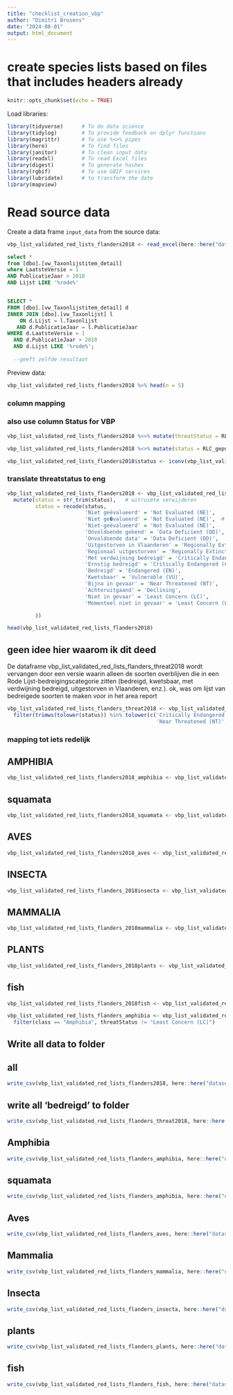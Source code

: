 ```yaml
---
title: "checklist_creation_vbp"
author: "Dimitri Brosens"
date: "2024-08-01"
output: html_document
---
```


# create species lists based on files that includes headers already

```r
knitr::opts_chunk$set(echo = TRUE)
```

Load libraries:

```r
library(tidyverse)      # To do data science
library(tidylog)        # To provide feedback on dplyr functions
library(magrittr)       # To use %<>% pipes
library(here)           # To find files
library(janitor)        # To clean input data
library(readxl)         # To read Excel files
library(digest)         # To generate hashes
library(rgbif)          # To use GBIF services
library(lubridate)      # to transform the date
library(mapview)
```

# Read source data

Create a data frame `input_data` from the source data:

```r
vbp_list_validated_red_lists_flanders2018 <- read_excel(here::here("datasets", "validatedRedListsSince2018", "data", "raw", "ValidatedRedListsSince2018.xlsx"))
```


```sql

select *
from [dbo].[vw_Taxonlijstitem_detail]
where LaatsteVersie = 1
AND PublicatieJaar > 2018
AND Lijst LIKE '%rode%'


SELECT *
FROM [dbo].[vw_Taxonlijstitem_detail] d
INNER JOIN [dbo].[vw_Taxonlijst] l
    ON d.Lijst = l.Taxonlijst
   AND d.PublicatieJaar = l.PublicatieJaar
WHERE d.LaatsteVersie = 1
  AND d.PublicatieJaar > 2018
  AND d.Lijst LIKE '%rode%';
  
  --geeft zelfde resultaat


```



Preview data:

```r
vbp_list_validated_red_lists_flanders2018 %>% head(n = 5)
```



### column mapping




### also use column Status for VBP

```r
vbp_list_validated_red_lists_flanders2018 %<>% mutate(threatStatus = RLC_gepubliceerd)
```
```r
vbp_list_validated_red_lists_flanders2018 %<>% mutate(status = RLC_gepubliceerd)
```

```r
vbp_list_validated_red_lists_flanders2018$status <- iconv(vbp_list_validated_red_lists_flanders2018$status, from = "", to = "UTF-8")

```




### translate threatstatus to eng


```r
vbp_list_validated_red_lists_flanders2018 <- vbp_list_validated_red_lists_flanders2018 %>%
  mutate(status = str_trim(status),   # witruimte verwijderen
         status = recode(status,
                         'Niet geëvalueerd' = 'Not Evaluated (NE)',
                         'Niet ge�valueerd' = 'Not Evaluated (NE)',  # encoding fallback
                         'Niet-geëvalueerd' = 'Not Evaluated (NE)',
                         'Onvoldoende gekend' = 'Data Deficient (DD)',
                         'Onvoldoende data' = 'Data Deficient (DD)',
                         'Uitgestorven in Vlaanderen' = 'Regionally Extinct (RE)',
                         'Regionaal uitgestorven' = 'Regionally Extinct (RE)',
                         'Met verdwijning bedreigd' = 'Critically Endangered (CR)',
                         'Ernstig bedreigd' = 'Critically Endangered (CR)',
                         'Bedreigd' = 'Endangered (EN)',
                         'Kwetsbaar' = 'Vulnerable (VU)',
                         'Bijna in gevaar' = 'Near Threatened (NT)',
                         'Achteruitgaand' = 'Declining',
                         'Niet in gevaar' = 'Least Concern (LC)',
                         'Momenteel niet in gevaar' = 'Least Concern (LC)'

         ))
```

```r
head(vbp_list_validated_red_lists_flanders2018)
```

## geen idee hier waarom ik dit deed

De dataframe vbp_list_validated_red_lists_flanders_threat2018 wordt vervangen door een versie waarin alleen de soorten overblijven die in een Rode Lijst-bedreigingscategorie zitten (bedreigd, kwetsbaar, met verdwijning bedreigd, uitgestorven in Vlaanderen, enz.).
ok, was om lijst van bedreigede soorten te maken voor in het area report

```r
vbp_list_validated_red_lists_flanders_threat2018 <- vbp_list_validated_red_lists_flanders2018 %>%
  filter(trimws(tolower(status)) %in% tolower(c('Critically Endangered (CR)', 'Endangered (EN)', 'Vulnerable (VU)', 
                                                'Near Threatened (NT)', 'bedreigd', 'Kwetsbaar', 'Met verdwijning bedreigd','Uitgestorven in Vlaanderen','Regionally Extinct (REX)')))

```
### mapping tot iets redelijk





## AMPHIBIA
```r
vbp_list_validated_red_lists_flanders2018_amphibia <- vbp_list_validated_red_lists_flanders2018 %>% filter(class == 'Amphibia')

```
## squamata

```r
vbp_list_validated_red_lists_flanders2018_squamata <- vbp_list_validated_red_lists_flanders2018 %>% filter(class == 'Squamata')

```


## AVES

```r
vbp_list_validated_red_lists_flanders2018_aves <- vbp_list_validated_red_lists_flanders_threat2018 %>% filter(class == 'Aves')
```

## INSECTA
```r
vbp_list_validated_red_lists_flanders_2018insecta <- vbp_list_validated_red_lists_flanders2018 %>% filter(class == 'Insecta')
``` 

## MAMMALIA

```r
vbp_list_validated_red_lists_flanders_2018mammalia <- vbp_list_validated_red_lists_flanders2018 %>% filter(class == 'Mammalia')
``` 
## PLANTS

```r
vbp_list_validated_red_lists_flanders_2018plants <- vbp_list_validated_red_lists_flanders2018 %>% filter(kingdom == 'Plantae')
``` 
## fish

```r
vbp_list_validated_red_lists_flanders_2018fish <- vbp_list_validated_red_lists_flanders2018 %>% filter(source == 'Verreycken_etal_2014')
``` 



```r
vbp_list_validated_red_lists_flanders_amphibia <- vbp_list_validated_red_lists_flanders %>%
  filter(class == "Amphibia", threatStatus != "Least Concern (LC)")
```

## Write all data to folder
## all

```r
write_csv(vbp_list_validated_red_lists_flanders2018, here::here("datasets", "validatedRedListsSince2018", "data", "processed", "vbp_validated_red_lists_flanders2018.csv"), na = "")
```


## write all 'bedreigd' to folder

```r
write_csv(vbp_list_validated_red_lists_flanders_threat2018, here::here("datasets", "validatedRedListsSince2018", "data", "processed", "vbp_validated_red_lists_flanders_threat2018.csv"), na = "")
```



## Amphibia

```r
write_csv(vbp_list_validated_red_lists_flanders_amphibia, here::here("datasets", "validated_red_lists_flanders", "data", "processed", "vbp_validated_red_lists_flanders_amphibia.csv"), na = "")
```

## squamata

```r
write_csv(vbp_list_validated_red_lists_flanders_amphibia, here::here("datasets", "validated_red_lists_flanders", "data", "processed", "vbp_validated_red_lists_flanders_squamata.csv"), na = "")
```


## Aves

```r
write_csv(vbp_list_validated_red_lists_flanders_aves, here::here("datasets", "validated_red_lists_flanders", "data", "processed", "vbp_validated_red_lists_flanders_aves.csv"), na = "")
```

## Mammalia

```r
write_csv(vbp_list_validated_red_lists_flanders_mammalia, here::here("datasets", "validated_red_lists_flanders", "data", "processed", "vbp_validated_red_lists_flanders_mammalia.csv"), na = "")
```

## Insecta

```r
write_csv(vbp_list_validated_red_lists_flanders_insecta, here::here("datasets", "validated_red_lists_flanders", "data", "processed", "vbp_validated_red_lists_flanders_insecta.csv"), na = "")
```

## plants

```r
write_csv(vbp_list_validated_red_lists_flanders_plants, here::here("datasets", "validated_red_lists_flanders", "data", "processed", "vbp_validated_red_lists_flanders_plants.csv"), na = "")
```

## fish

```r
write_csv(vbp_list_validated_red_lists_flanders_fish, here::here("datasets", "validated_red_lists_flanders", "data", "processed", "vbp_validated_red_lists_flanders_fish.csv"), na = "")
```
